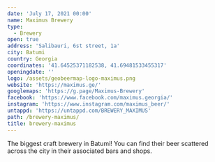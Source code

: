 ```yaml
---
date: 'July 17, 2021 00:00'
name: Maximus Brewery
type:
  - Brewery
open: true
address: 'Salibauri, 6st street, 1а'
city: Batumi
country: Georgia
coordinates: '41.64525371182538, 41.69481533455317'
openingdate: ''
logo: /assets/geobeermap-logo-maximus.png
website: 'https://maximus.ge/'
googlemaps: 'https://g.page/Maximus-Brewery'
facebook: 'https://www.facebook.com/maximus.georgia/'
instagram: 'https://www.instagram.com/maximus_beer/'
untappd: 'https://untappd.com/BREWERY_MAXIMUS'
path: /brewery-maximus/
title: brewery-maximus
---
```

The biggest craft brewery in Batumi! You can find their beer scattered across the city in their associated bars and shops. 
